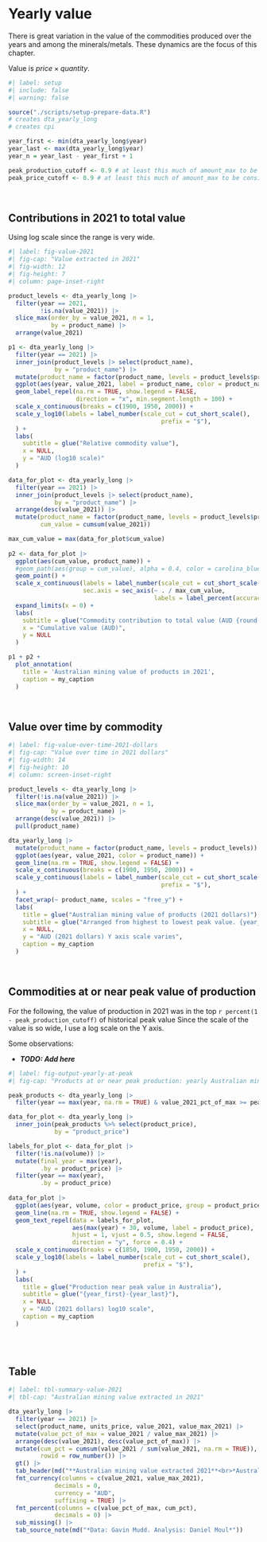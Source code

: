 # Yearly value

There is great variation in the value of the commodities produced over the years and among the minerals/metals. These dynamics are the focus of this chapter.

Value is $price \times quantity$.

```r
#| label: setup
#| include: false
#| warning: false

source("./scripts/setup-prepare-data.R")
# creates dta_yearly_long
# creates cpi

year_first <- min(dta_yearly_long$year)
year_last <- max(dta_yearly_long$year)
year_n = year_last - year_first + 1

peak_production_cutoff <- 0.9 # at least this much of amount_max to be considered peak
peak_price_cutoff <- 0.9 # at least this much of amount_max to be considered peak

```

<br>

## Contributions in 2021 to total value

Using log scale since the range is very wide.

```r
#| label: fig-value-2021
#| fig-cap: "Value extracted in 2021"
#| fig-width: 12
#| fig-height: 7
#| column: page-inset-right

product_levels <- dta_yearly_long |>
  filter(year == 2021,
         !is.na(value_2021)) |>
  slice_max(order_by = value_2021, n = 1,
            by = product_name) |>
  arrange(value_2021)

p1 <- dta_yearly_long |>
  filter(year == 2021) |>
  inner_join(product_levels |> select(product_name),
             by = "product_name") |>
  mutate(product_name = factor(product_name, levels = product_levels$product_name)) |>
  ggplot(aes(year, value_2021, label = product_name, color = product_name)) +
  geom_label_repel(na.rm = TRUE, show.legend = FALSE,
                   direction = "x", min.segment.length = 100) +
  scale_x_continuous(breaks = c(1900, 1950, 2000)) +
  scale_y_log10(labels = label_number(scale_cut = cut_short_scale(),
                                           prefix = "$"),
  ) +
  labs(
    subtitle = glue("Relative commodity value"),
    x = NULL,
    y = "AUD (log10 scale)"
  )

data_for_plot <- dta_yearly_long |>
  filter(year == 2021) |>
  inner_join(product_levels |> select(product_name),
             by = "product_name") |>
  arrange(desc(value_2021)) |>
  mutate(product_name = factor(product_name, levels = product_levels$product_name),
         cum_value = cumsum(value_2021))

max_cum_value = max(data_for_plot$cum_value)
  
p2 <- data_for_plot |>
  ggplot(aes(cum_value, product_name)) +
  #geom_path(aes(group = cum_value), alpha = 0.4, color = carolina_blue) +
  geom_point() +
  scale_x_continuous(labels = label_number(scale_cut = cut_short_scale()),
                     sec.axis = sec_axis(~ . / max_cum_value,
                                         labels = label_percent(accuracy = 1))) +
  expand_limits(x = 0) +
  labs(
    subtitle = glue("Commodity contribution to total value (AUD {round(max_cum_value / 1e9, digits = 0)}B)"),
    x = "Cumulative value (AUD)",
    y = NULL
  )

p1 + p2 +
  plot_annotation(
    title = 'Australian mining value of products in 2021',
    caption = my_caption
  )

```

<br>

## Value over time by commodity

```r
#| label: fig-value-over-time-2021-dollars
#| fig-cap: "Value over time in 2021 dollars"
#| fig-width: 14
#| fig-height: 10
#| column: screen-inset-right

product_levels <- dta_yearly_long |>
  filter(!is.na(value_2021)) |>
  slice_max(order_by = value_2021, n = 1,
            by = product_name) |>
  arrange(desc(value_2021)) |>
  pull(product_name)

dta_yearly_long |>
  mutate(product_name = factor(product_name, levels = product_levels)) |>
  ggplot(aes(year, value_2021, color = product_name)) +
  geom_line(na.rm = TRUE, show.legend = FALSE) +
  scale_x_continuous(breaks = c(1900, 1950, 2000)) +
  scale_y_continuous(labels = label_number(scale_cut = cut_short_scale(),
                                           prefix = "$"),
  ) +
  facet_wrap(~ product_name, scales = "free_y") +
  labs(
    title = glue("Australian mining value of products (2021 dollars)"),
    subtitle = glue("Arranged from highest to lowest peak value. {year_first}-{year_last}"),
    x = NULL,
    y = "AUD (2021 dollars) Y axis scale varies",
    caption = my_caption
  )

```

<br>

## Commodities at or near peak value of production

For the following, the value of production in 2021 was in the top `r percent(1 - peak_production_cutoff)` of historical peak value Since the scale of the value is so wide, I use a log scale on the Y axis.

Some observations:

* ***TODO: Add here***

```r
#| label: fig-output-yearly-at-peak
#| fig-cap: "Products at or near peak production: yearly Australian mining output"

peak_products <- dta_yearly_long |>
  filter(year == max(year, na.rm = TRUE) & value_2021_pct_of_max >= peak_production_cutoff) 

data_for_plot <- dta_yearly_long |>
  inner_join(peak_products %>% select(product_price),
             by = "product_price")

labels_for_plot <- data_for_plot |>
  filter(!is.na(volume)) |>
  mutate(final_year = max(year),
         .by = product_price) |>
  filter(year == max(year),
         .by = product_price)
  
data_for_plot |>
  ggplot(aes(year, volume, color = product_price, group = product_price)) +
  geom_line(na.rm = TRUE, show.legend = FALSE) +
  geom_text_repel(data = labels_for_plot,
                  aes(max(year) + 30, volume, label = product_price),
                  hjust = 1, vjust = 0.5, show.legend = FALSE, 
                  direction = "y", force = 0.4) +
  scale_x_continuous(breaks = c(1850, 1900, 1950, 2000)) +
  scale_y_log10(labels = label_number(scale_cut = cut_short_scale(),
                                      prefix = "$"),
  ) +
  labs(
    title = glue("Production near peak value in Australia"),
    subtitle = glue("{year_first}-{year_last}"),
    x = NULL,
    y = "AUD (2021 dollars) log10 scale",
    caption = my_caption
  )
  
```

<br>

## Table

```r
#| label: tbl-summary-value-2021
#| tbl-cap: "Australian mining value extracted in 2021"

dta_yearly_long |>
  filter(year == 2021) |> 
  select(product_name, units_price, value_2021, value_max_2021) |>
  mutate(value_pct_of_max = value_2021 / value_max_2021) |>
  arrange(desc(value_2021), desc(value_pct_of_max)) |>
  mutate(cum_pct = cumsum(value_2021 / sum(value_2021, na.rm = TRUE)),
         rowid = row_number()) |>
  gt() |>
  tab_header(md("**Australian mining value extracted 2021**<br>*Australian dollars (AUD)*")) |>
  fmt_currency(columns = c(value_2021, value_max_2021),
             decimals = 0,
             currency = "AUD",
             suffixing = TRUE) |>
  fmt_percent(columns = c(value_pct_of_max, cum_pct),
             decimals = 0) |>
  sub_missing() |>
  tab_source_note(md("*Data: Gavin Mudd. Analysis: Daniel Moul*"))

```

<br>
